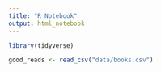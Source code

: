 ```yaml
---
title: "R Notebook"
output: html_notebook
---
```


```r
library(tidyverse)
```

```r
good_reads <- read_csv("data/books.csv")
```


